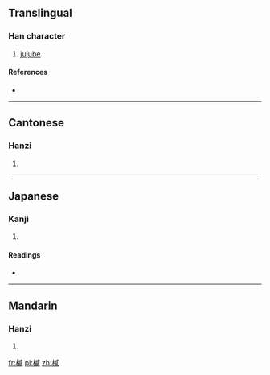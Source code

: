==Translingual==

===Han character===
{{Han char|rn=75|rad=木|as=12|sn=16|four=5394<sub>0</sub>|canj=木戈心金 (DIPC)}}

# [[jujube]]

====References====
* {{Han ref|kx=0551.190|dkj=15486|dj=0939.200|hdz=21286.040|uh=6A32|ud=27186|bh=E9C2|bd=59842}}

----

==Cantonese==

===Hanzi===
{{yue-hanzi|jyut=|y=yi6}}

# {{defn|Cantonese|sort=木12}}

----

==Japanese==

===Kanji===
{{ja-kanji|grade=|rs=木12}}

# {{defn|Japanese|sort=木12}}

====Readings====
* {{ja-readings|on=[[じ]] (ji), [[に]] (ni), [[ち]] (chi)|kun=[[なつめ]] (natsume)}}

----

==Mandarin==

===Hanzi===
{{cmn-hanzi|pin=[[èr]] ([[er4]])|wg=erh<sup>4</sup>}}

# {{defn|Mandarin|sort=木12}}

[[fr:樲]]
[[pl:樲]]
[[zh:樲]]